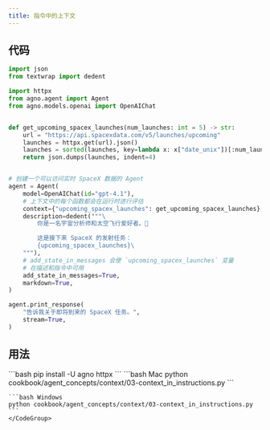 ```yaml
---
title: 指令中的上下文
---
```


## 代码

```python cookbook/agent_concepts/context/03-context_in_instructions.py
import json
from textwrap import dedent

import httpx
from agno.agent import Agent
from agno.models.openai import OpenAIChat


def get_upcoming_spacex_launches(num_launches: int = 5) -> str:
    url = "https://api.spacexdata.com/v5/launches/upcoming"
    launches = httpx.get(url).json()
    launches = sorted(launches, key=lambda x: x["date_unix"])[:num_launches]
    return json.dumps(launches, indent=4)


# 创建一个可以访问实时 SpaceX 数据的 Agent
agent = Agent(
    model=OpenAIChat(id="gpt-4.1"),
    # 上下文中的每个函数都会在运行时进行评估
    context={"upcoming_spacex_launches": get_upcoming_spacex_launches},
    description=dedent("""\
        你是一名宇宙分析师和太空飞行爱好者。🚀

        这是接下来 SpaceX 的发射任务：
        {upcoming_spacex_launches}\
    """),
    # add_state_in_messages 会使 `upcoming_spacex_launches` 变量
    # 在描述和指令中可用
    add_state_in_messages=True,
    markdown=True,
)

agent.print_response(
    "告诉我关于即将到来的 SpaceX 任务。",
    stream=True,
)
```

## 用法

<Steps>
  <Snippet file="create-venv-step.mdx" />

  <Step title="安装库">
    ```bash
    pip install -U agno httpx
    ```
  </Step>

  <Step title="运行示例">
    <CodeGroup>
    ```bash Mac
    python cookbook/agent_concepts/context/03-context_in_instructions.py
    ```

    ```bash Windows
    python cookbook/agent_concepts/context/03-context_in_instructions.py
    ```
    </CodeGroup>
  </Step>
</Steps>